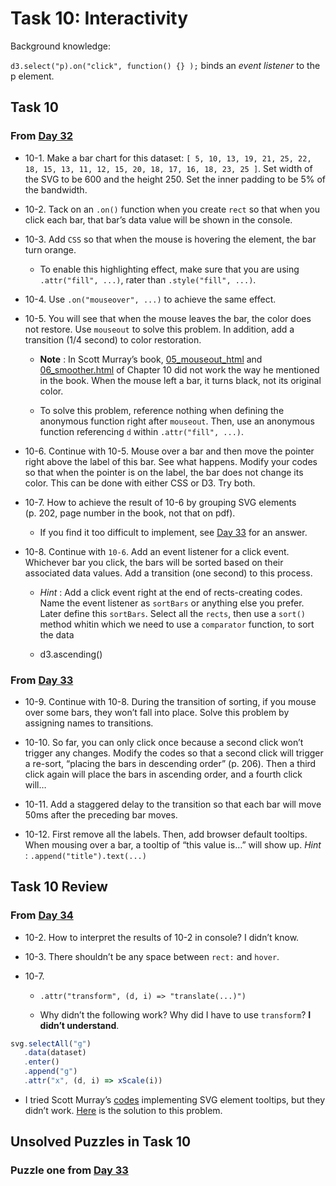 # Task 10: Interactivity{#task10}

Background knowledge:

`d3.select("p).on("click", function() {} );` binds an *event listener* to the p element.

## Task 10
### From [Day 32](https://observablehq.com/@hongtaoh/day-32-2020-09-25)

- 10-1. Make a bar chart for this dataset: `[ 5, 10, 13, 19, 21, 25, 22, 18, 15, 13, 11, 12, 15, 20, 18, 17, 16, 18, 23, 25 ]`. Set width of the SVG to be 600 and the height 250. Set the inner padding to be 5% of the bandwidth. 

- 10-2. Tack on an `.on()` function when you create `rect` so that when you click each bar, that bar's data value will be shown in the console.

- 10-3. Add `CSS` so that when the mouse is hovering the element, the bar turn orange. 
  - To enable this highlighting effect, make sure that you are using `.attr("fill", ...)`, rater than `.style("fill", ...)`.

- 10-4. Use `.on("mouseover", ...)` to achieve the same effect. 

- 10-5. You will see that when the mouse leaves the bar, the color does not restore. Use `mouseout` to solve this problem. In addition, add a transition (1/4 second) to color restoration.

  - **Note** : In Scott Murray's book, [05_mouseout_html](https://github.com/scotthmurray/d3-book/blob/master/chapter_10/05_mouseout.html) and [06_smoother.html](https://github.com/scotthmurray/d3-book/blob/master/chapter_10/06_smoother.html) of Chapter 10 did not work the way he mentioned in the book. When the mouse left a bar, it turns black, not its original color.

  - To solve this problem, reference nothing when defining the anonymous function right after `mouseout`. Then, use an anonymous function referencing `d` within `.attr("fill", ...)`.

- 10-6. Continue with 10-5. Mouse over a bar and then move the pointer right above the label of this bar. See what happens. Modify your codes so that when the pointer is on the label, the bar does not change its color. This can be done with either CSS or D3. Try both.

- 10-7. How to achieve the result of 10-6 by grouping SVG elements (p. 202, page number in the book, not that on pdf).
  
  - If you find it too difficult to implement, see [Day 33](https://observablehq.com/@hongtaoh/day-33-2020-09-26) for an answer.

- 10-8. Continue with `10-6`. Add an event listener for a click event. Whichever bar you click, the bars will be sorted based on their associated data values. Add a transition (one second) to this process. 

  - *Hint* : Add a click event right at the end of rects-creating codes. Name the event listener as `sortBars` or anything else you prefer. Later define this `sortBars`. Select all the `rects`, then use a `sort()` method whitin which we need to use a `comparator` function, to sort the data 

  - d3.ascending()
  
### From [Day 33](https://observablehq.com/@hongtaoh/day-33-2020-09-26)
- 10-9. Continue with 10-8. During the transition of sorting, if you mouse over some bars, they won't fall into place. Solve this problem by assigning names to transitions.

- 10-10. So far, you can only click once because a second click won't trigger any changes. Modify the codes so that a second click will trigger a re-sort, "placing the bars in descending order" (p. 206). Then a third click again will place the bars in ascending order, and a fourth click will...

- 10-11. Add a staggered delay to the transition so that each bar will move 50ms after the preceding bar moves.

- 10-12. First remove all the labels. Then, add browser default tooltips. When mousing over a bar, a tooltip of "this value is..." will show up. *Hint* : `.append("title").text(...)`

## Task 10 Review
### From [Day 34](https://observablehq.com/@hongtaoh/day-34-2020-09-27)
- 10-2. How to interpret the results of 10-2 in console? I didn't know. 

- 10-3. There shouldn't be any space between `rect:` and `hover`.

- 10-7. 
  - `.attr("transform", (d, i) => "translate(...)")`

  - Why didn't the following work? Why did I have to use `transform`? **I didn't understand**.
  
```js
svg.selectAll("g")
   .data(dataset)
   .enter()
   .append("g")
   .attr("x", (d, i) => xScale(i))
```
      
- I tried Scott Murray's [codes](https://github.com/scotthmurray/d3-book/blob/master/chapter_10/13_svg_tooltip.html) implementing SVG element tooltips, but they didn't work. [Here](https://github.com/scotthmurray/d3-book/issues/47) is the solution to this problem. 

## Unsolved Puzzles in Task 10

### Puzzle one from [Day 33](https://observablehq.com/@hongtaoh/day-33-2020-09-26)


